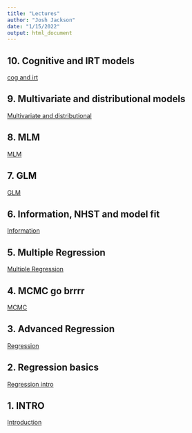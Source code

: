 ```yaml
---
title: "Lectures"
author: "Josh Jackson"
date: "1/15/2022"
output: html_document
---
```



## 10. Cognitive and IRT models
[cog and irt](/Lectures/irt.html)

## 9. Multivariate and distributional models
[Multivariate and distributional](/Lectures/multi.html)

## 8. MLM
[MLM](/Lectures/mlm-8.html)

## 7. GLM
[GLM](/Lectures/glm-7.html)

## 6. Information, NHST and model fit
[Information](/Lectures/info-6.html)

## 5. Multiple Regression
[Multiple Regression](/Lectures/MR-5.html)

## 4. MCMC go brrrr
[MCMC](/Lectures/MCMC-4.html)

## 3. Advanced Regression 
[Regression](/Lectures/week-3.html)

## 2. Regression basics
[Regression intro](/Lectures/regression-2.html)

## 1. INTRO
[Introduction](/Lectures/Intro-1.html)







